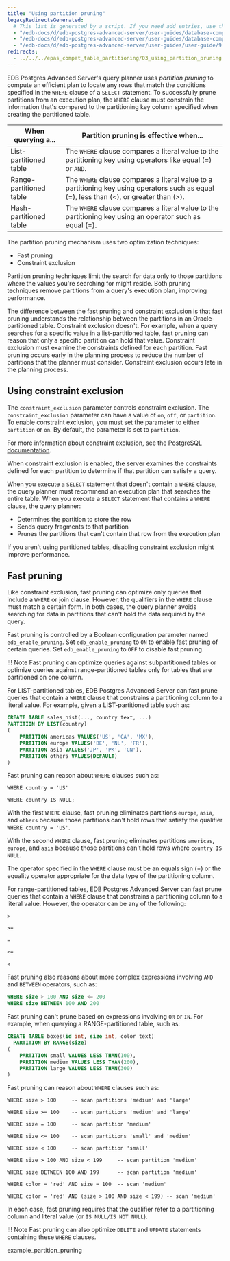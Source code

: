 ```yaml
---
title: "Using partition pruning"
legacyRedirectsGenerated:
  # This list is generated by a script. If you need add entries, use the `legacyRedirects` key.
  - "/edb-docs/d/edb-postgres-advanced-server/user-guides/database-compatibility-for-oracle-developers-guide/9.6/Database_Compatibility_for_Oracle_Developers_Guide_v9.6.1.102.html"
  - "/edb-docs/d/edb-postgres-advanced-server/user-guides/database-compatibility-for-oracle-developers-guide/9.5/Database_Compatibility_for_Oracle_Developers_Guide.1.327.html"
  - "/edb-docs/d/edb-postgres-advanced-server/user-guides/user-guide/9.5/EDB_Postgres_Enterprise_Guide.1.052.html"
redirects:
  - ../../../epas_compat_table_partitioning/03_using_partition_pruning #generated for docs/epas/reorg-role-use-case-mode
---
```


<div id="using_partition_pruning" class="registered_link"></div>

EDB Postgres Advanced Server's query planner uses *partition pruning* to compute an efficient plan to locate any rows that match the conditions specified in the `WHERE` clause of a `SELECT` statement. To successfully prune partitions from an execution plan, the `WHERE` clause must constrain the information that's compared to the partitioning key column specified when creating the partitioned table. 

| When querying a...         | Partition pruning is effective when... |
|----------------------------|----------------------------------------|
| List-partitioned table     | The `WHERE` clause compares a literal value to the partitioning key using operators like equal (=) or `AND`. |
| Range-partitioned table    | The `WHERE` clause compares a literal value to a partitioning key using operators such as equal (=), less than (&lt;), or greater than (>).
| Hash-partitioned table     | The `WHERE` clause compares a literal value to the partitioning key using an operator such as equal (=). |

The partition pruning mechanism uses two optimization techniques:

-   Fast pruning
-   Constraint exclusion

Partition pruning techniques limit the search for data only to those partitions where the values you're searching for might reside. Both pruning techniques remove partitions from a query's execution plan, improving performance.

The difference between the fast pruning and constraint exclusion is that fast pruning understands the relationship between the partitions in an Oracle-partitioned table. Constraint exclusion doesn't. For example, when a query searches for a specific value in a list-partitioned table, fast pruning can reason that only a specific partition can hold that value. Constraint exclusion must examine the constraints defined for each partition. Fast pruning occurs early in the planning process to reduce the number of partitions that the planner must consider. Constraint exclusion occurs late in the planning process.

## Using constraint exclusion

The `constraint_exclusion` parameter controls constraint exclusion. The `constraint_exclusion` parameter can have a value of `on`, `off`, or `partition`. To enable constraint exclusion, you must set the parameter to either `partition` or `on`. By default, the parameter is set to `partition`.

For more information about constraint exclusion, see the [PostgreSQL documentation](https://www.postgresql.org/docs/current/static/ddl-partitioning.html).

When constraint exclusion is enabled, the server examines the constraints defined for each partition to determine if that partition can satisfy a query.

When you execute a `SELECT` statement that doesn't contain a `WHERE` clause, the query planner must recommend an execution plan that searches the entire table. When you execute a `SELECT` statement that contains a `WHERE` clause, the query planner:

-  Determines the partition to store the row
-  Sends query fragments to that partition
-  Prunes the partitions that can't contain that row from the execution plan

If you aren't using partitioned tables, disabling constraint exclusion might improve performance.

## Fast pruning

Like constraint exclusion, fast pruning can optimize only queries that include a `WHERE` or join clause. However, the qualifiers in the `WHERE` clause must match a certain form. In both cases, the query planner avoids searching for data in partitions that can't hold the data required by the query.

Fast pruning is controlled by a Boolean configuration parameter named `edb_enable_pruning`. Set `edb_enable_pruning` to `ON` to enable fast pruning of certain queries. Set `edb_enable_pruning` to `OFF` to disable fast pruning.

!!! Note
    Fast pruning can optimize queries against subpartitioned tables or optimize queries against range-partitioned tables only for tables that are partitioned on one column.

For LIST-partitioned tables, EDB Postgres Advanced Server can fast prune queries that contain a `WHERE` clause that constrains a partitioning column to a literal value. For example, given a LIST-partitioned table such as:

```sql
CREATE TABLE sales_hist(..., country text, ...)
PARTITION BY LIST(country)
(
    PARTITION americas VALUES('US', 'CA', 'MX'),
    PARTITION europe VALUES('BE', 'NL', 'FR'),
    PARTITION asia VALUES('JP', 'PK', 'CN'),
    PARTITION others VALUES(DEFAULT)
)
```

Fast pruning can reason about `WHERE` clauses such as:

 `WHERE country = 'US'`

 `WHERE country IS NULL;`

With the first `WHERE` clause, fast pruning eliminates partitions `europe`, `asia`, and `others` because those partitions can't hold rows that satisfy the qualifier `WHERE country = 'US'`.

With the second `WHERE` clause, fast pruning eliminates partitions `americas`, `europe`, and `asia` because those partitions can't hold rows where `country IS NULL`.

The operator specified in the `WHERE` clause must be an equals sign (=) or the equality operator appropriate for the data type of the partitioning column.

For range-partitioned tables, EDB Postgres Advanced Server can fast prune queries that contain a `WHERE` clause that constrains a partitioning column to a literal value. However, the operator can be any of the following:

 `>`

 `>=`

 `=`

 `<=`

 `<`

Fast pruning also reasons about more complex expressions involving `AND` and `BETWEEN` operators, such as:

```sql
WHERE size > 100 AND size <= 200
WHERE size BETWEEN 100 AND 200
```

Fast pruning can't prune based on expressions involving `OR` or `IN`. For example, when querying a RANGE-partitioned table, such as:

```sql
CREATE TABLE boxes(id int, size int, color text)
  PARTITION BY RANGE(size)
(
    PARTITION small VALUES LESS THAN(100),
    PARTITION medium VALUES LESS THAN(200),
    PARTITION large VALUES LESS THAN(300)
)
```

Fast pruning can reason about `WHERE` clauses such as:

 `WHERE size > 100     -- scan partitions 'medium' and 'large'`

 `WHERE size >= 100    -- scan partitions 'medium' and 'large'`

 `WHERE size = 100     -- scan partition 'medium'`

 `WHERE size <= 100    -- scan partitions 'small' and 'medium'`

 `WHERE size < 100     -- scan partition 'small'`

 `WHERE size > 100 AND size < 199     -- scan partition 'medium'`

 `WHERE size BETWEEN 100 AND 199      -- scan partition 'medium'`

 `WHERE color = 'red' AND size = 100  -- scan 'medium'`

 `WHERE color = 'red' AND (size > 100 AND size < 199) -- scan 'medium'`

In each case, fast pruning requires that the qualifier refer to a partitioning column and literal value (or `IS NULL/IS NOT NULL`).

!!! Note
    Fast pruning can also optimize `DELETE` and `UPDATE` statements containing these `WHERE` clauses.
  
<div class="toctree" maxdepth="3">

example_partition_pruning

</div>
